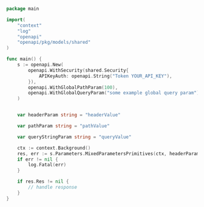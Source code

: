 ```go showLineNumbers copy filename="Mixed Parameters Primitives usage example"
package main

import(
	"context"
	"log"
	"openapi"
	"openapi/pkg/models/shared"
)

func main() {
    s := openapi.New(
        openapi.WithSecurity(shared.Security{
            APIKeyAuth: openapi.String("Token YOUR_API_KEY"),
        }),
        openapi.WithGlobalPathParam(100),
        openapi.WithGlobalQueryParam("some example global query param"),
    )


    var headerParam string = "headerValue"

    var pathParam string = "pathValue"

    var queryStringParam string = "queryValue"

    ctx := context.Background()
    res, err := s.Parameters.MixedParametersPrimitives(ctx, headerParam, pathParam, queryStringParam)
    if err != nil {
        log.Fatal(err)
    }

    if res.Res != nil {
        // handle response
    }
}
```
